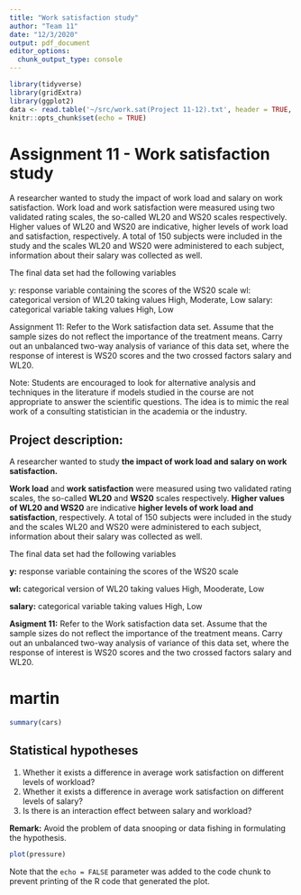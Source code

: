 ```yaml
---
title: "Work satisfaction study"
author: "Team 11"
date: "12/3/2020"
output: pdf_document
editor_options: 
  chunk_output_type: console
---
```


```r
library(tidyverse)
library(gridExtra)
library(ggplot2)
data <- read.table('~/src/work.sat(Project 11-12).txt', header = TRUE, sep = ';')
knitr::opts_chunk$set(echo = TRUE)
```

# Assignment 11 - Work satisfaction study

A researcher wanted to study the impact of work load and salary on work satisfaction. 
Work load and work satisfaction were measured using two validated rating scales, the so-called WL20 and WS20 scales respectively. Higher values of WL20 and WS20 are indicative, higher levels of work load and satisfaction, respectively. A total of 150 subjects were included in the study and the scales WL20 and WS20 were administered to each subject, information about their salary was collected as well. 

The final data set had the following variables

y: response variable containing the scores of the WS20 scale
wl: categorical version of WL20 taking values High, Moderate, Low 
salary: categorical variable taking values High, Low

Assignment 11: Refer to the Work satisfaction data set. Assume that the sample sizes do not reflect the importance of the treatment means. Carry out an unbalanced two-way analysis of variance of this data set, where the response of interest is WS20 scores and the two crossed factors salary and WL20.


Note: Students are encouraged to look for alternative analysis and  techniques in the literature if models studied in the course are not appropriate to answer the scientific questions. The idea is to mimic the real work of a consulting statistician in the academia or the industry. 

## **Project description:** 

A researcher wanted to study **the impact of work load and salary on work satisfaction.**

**Work load** and **work satisfaction** were measured using two validated rating scales, the so-called **WL20** and **WS20** scales respectively. **Higher values of WL20 and WS20** are indicative **higher levels of work load and satisfaction**, respectively. A total of 150 subjects were included in the study and the scales WL20 and WS20 were administered to each subject, information about their salary was collected as well. 

The final data set had the following variables

**y:** response variable containing the scores of the WS20 scale

**wl:** categorical version of WL20 taking values High, Mooderate, Low 

**salary:** categorical variable taking values High, Low

**Asigment 11:** Refer to the Work satisfaction data set. Assume that the sample sizes do not reflect the importance of the treatment means. Carry out an unbalanced two-way analysis of variance of this data set, where the response of interest is WS20 scores and the two crossed factors salary and WL20.

# martin 
```r
summary(cars)
```

## Statistical hypotheses

1. Whether it exists a difference in average work satisfaction on different levels of workload?
2. Whether it exists a difference in average work satisfaction on different levels of salary?
3. Is there is an interaction effect between salary and workload?

**Remark:** Avoid the problem of data snooping or data fishing in formulating the hypothesis.
```r
plot(pressure)
```

Note that the `echo = FALSE` parameter was added to the code chunk to prevent printing of the R code that generated the plot.

